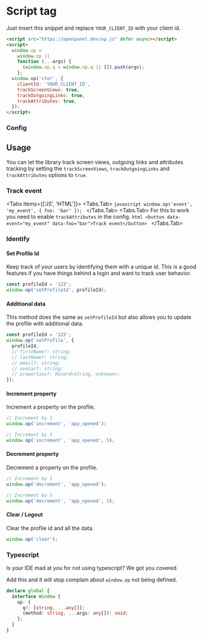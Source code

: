 

# Script tag

Just insert this snippet and replace `YOUR_CLIENT_ID` with your client id.

```html
<script src="https://openpanel.dev/op.js" defer async></script>
<script>
  window.op =
    window.op ||
    function (...args) {
      (window.op.q = window.op.q || []).push(args);
    };
  window.op('ctor', {
    clientId: 'YOUR_CLIENT_ID',
    trackScreenViews: true,
    trackOutgoingLinks: true,
    trackAttributes: true,
  });
</script>
```

### Config

<SdkConfig />

## Usage

You can let the library track screen views, outgoing links and attributes tracking by setting the `trackScreenViews`, `trackOutgoingLinks` and `trackAttributes` options to `true`.

### Track event

<Tabs items={['JS', 'HTML']}>
  <Tabs.Tab>
    ```javascript
    window.op('event', 'my_event', { foo: 'bar' });
    ```
  </Tabs.Tab>
  <Tabs.Tab>
    For this to work you need to enable `trackAttributes` in the config.
    ```html
    <button data-event="my_event" data-foo="bar">Track event</button>
    ```
  </Tabs.Tab>
</Tabs>

### Identify

#### Set Profile Id

Keep track of your users by identifying them with a unique id. This is a good features if you have things behind a login and want to track user behavior.

<PersonalDataWarning />

```javascript
const profileId = '123';
window.op('setProfileId', profileId);
```

#### Additional data

This method does the same as `setProfileId` but also allows you to update the profile with additional data.

<PersonalDataWarning />

```javascript
const profileId = '123';
window.op('setProfile', {
  profileId,
  // firstName?: string;
  // lastName?: string;
  // email?: string;
  // avatar?: string;
  // properties?: Record<string, unknown>;
});
```

#### Increment property

Increment a property on the profile.

```javascript
// Increment by 1
window.op('increment', 'app_opened');

// Increment by 5
window.op('increment', 'app_opened', 5);
```

#### Decrement property

Decrement a property on the profile.

```javascript
// Increment by 1
window.op('decrement', 'app_opened');

// Increment by 5
window.op('decrement', 'app_opened', 5);
```

#### Clear / Logout

Clear the profile id and all the data.

```typescript
window.op('clear');
```

### Typescript

Is your IDE mad at you for not using typescript? We got you covered.

Add this and it will stop complain about `window.op` not being defined.

```typescript
declare global {
  interface Window {
    op: {
      q?: [string, ...any[]];
      (method: string, ...args: any[]): void;
    };
  }
}
```
